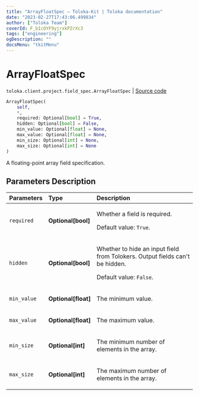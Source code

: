 ```yaml
---
title: "ArrayFloatSpec — Toloka-Kit | Toloka documentation"
date: "2023-02-27T17:43:06.499834"
author: ["Toloka Team"]
coverId: F_bIcOYF9yjrxkPZrXc3
tags: ["engineering"]
ogDescription: ""
docsMenu: "tkitMenu"
---
```


# ArrayFloatSpec
`toloka.client.project.field_spec.ArrayFloatSpec` | [Source code](https://github.com/Toloka/toloka-kit/blob/v1.1.4/src/client/project/field_spec.py#L179)

```python
ArrayFloatSpec(
    self,
    *,
    required: Optional[bool] = True,
    hidden: Optional[bool] = False,
    min_value: Optional[float] = None,
    max_value: Optional[float] = None,
    min_size: Optional[int] = None,
    max_size: Optional[int] = None
)
```

A floating-point array field specification.

## Parameters Description

| Parameters | Type | Description |
| :----------| :----| :-----------|
`required`|**Optional\[bool\]**|<p>Whether a field is required. </p><p>Default value: `True`.</p>
`hidden`|**Optional\[bool\]**|<p>Whether to hide an input field from Tolokers. Output fields can&#x27;t be hidden. </p><p>Default value: `False`.</p>
`min_value`|**Optional\[float\]**|<p>The minimum value.</p>
`max_value`|**Optional\[float\]**|<p>The maximum value.</p>
`min_size`|**Optional\[int\]**|<p>The minimum number of elements in the array.</p>
`max_size`|**Optional\[int\]**|<p>The maximum number of elements in the array.</p>